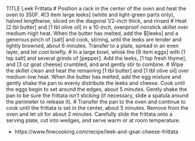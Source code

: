 TITLE Leek Frittata
# Position a rack in the center of the oven and heat the oven to 350F.
#[3 item large leeks] (white and light-green parts only), halved lengthwise, sliced on the diagonal 1/2-inch thick, and rinsed
# Heat [2 tbl butter] and [1 tbl olive oil] in a 10-inch, ovenproof nonstick skillet over medium-high heat. When the butter has melted, add the $[leeks] and a generous pinch of [salt] and cook, stirring, until the leeks are tender and lightly browned, about 6 minutes. Transfer to a plate, spread in an even layer, and let cool briefly.
# In a large bowl, whisk the [8 item eggs] with [1 tsp salt] and several grinds of [pepper]. Add the leeks, [1 tsp fresh thyme], and [3 oz goat cheese] crumbled, and and gently stir to combine.
# Wipe the skillet clean and heat the remaining [1 tbl butter] and [1 tbl olive oil] over medium-low heat. When the butter has melted, add the egg mixture and gently shake the pan to evenly distribute the leeks and cheese. Cook until the eggs begin to set around the edges, about 5 minutes. Gently shake the pan to be sure the frittata isn't sticking (if necessary, slide a spatula around the perimeter to release it).
# Transfer the pan to the oven and continue to cook until the frittata is set in the center, about 5 minutes. Remove from the oven and let sit for about 2 minutes. Carefully slide the frittata onto a serving plate, cut into wedges, and serve warm or at room temperature.

* https://www.finecooking.com/recipe/leek-and-goat-cheese-frittata
